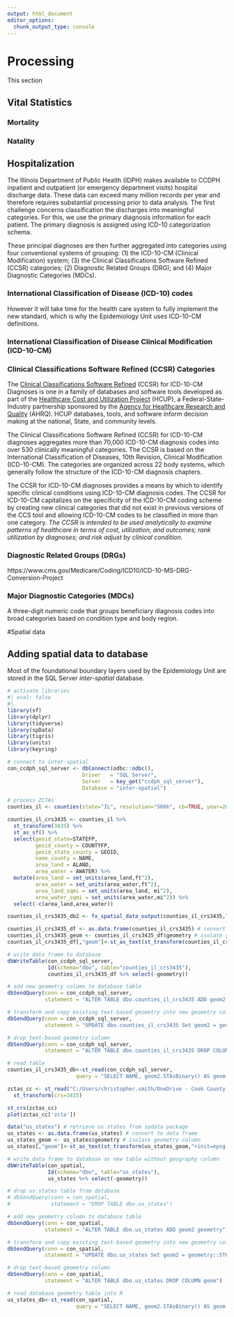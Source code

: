 ```yaml
---
output: html_document
editor_options: 
  chunk_output_type: console
---
```

# Processing
This section 

## Vital Statistics

### Mortality

### Natality

## Hospitalization 
The Illinois Department of Public Health (IDPH) makes available to CCDPH inpatient and outpatient (or emergency department visits) hospital discharge data. These data can exceed many million records per year and therefore requires substantial processing prior to data analysis. The first challenge concerns classification the discharges into meaningful categories. For this, we use the primary diagnosis information for each patient. The primary diagnosis is assigned using ICD-10 categorization schema. 

These principal diagnoses are then further aggregated into categories using four conventional systems of grouping: (1) the ICD-10-CM (Clinical Modification) system; (3) the Clinical Classifications Software Refined (CCSR) categories; (2) Diagnostic Related Groups (DRG); and (4) Major Diagnostic Categories (MDCs).

### International Classification of Disease (ICD-10) codes
However it will take time for the health care system to fully implement the new standard, which is why the Epidemiology Unit uses ICD-10-CM definitions.

### International Classification of Disease Clinical Modification (ICD-10-CM)

### Clinical Classifications Software Refined (CCSR) Categories
The [Clinical Classifications Software Refined](https://hcup-us.ahrq.gov/toolssoftware/ccsr/dxccsr.jsp) (CCSR) for ICD-10-CM Diagnoses is one in a family of databases and software tools developed as part of the [Healthcare Cost and Utilization Project](https://www.ahrq.gov/data/hcup/index.html) (HCUP), a Federal-State-Industry partnership sponsored by the [Agency for Healthcare Research and Quality](https://www.ahrq.gov/) (AHRQ). HCUP databases, tools, and software inform decision making at the national, State, and community levels. 

The Clinical Classifications Software Refined (CCSR) for ICD-10-CM diagnoses aggregates more than 70,000 ICD-10-CM diagnosis codes into over 530 clinically meaningful categories. The CCSR is based on the International Classification of Diseases, 10th Revision, Clinical Modification (ICD-10-CM). The categories are organized across 22 body systems, which generally follow the structure of the ICD-10-CM diagnosis chapters.

The CCSR for ICD-10-CM diagnoses provides a means by which to identify specific clinical conditions using ICD-10-CM diagnosis codes. The CCSR for ICD-10-CM capitalizes on the specificity of the ICD-10-CM coding scheme by creating new clinical categories that did not exist in previous versions of the CCS tool and allowing ICD-10-CM codes to be classified in more than one category. *The CCSR is intended to be used analytically to examine patterns of healthcare in terms of cost, utilization, and outcomes; rank utilization by diagnoses; and risk adjust by clinical condition*.

### Diagnostic Related Groups (DRGs)
https://www.cms.gov/Medicare/Coding/ICD10/ICD-10-MS-DRG-Conversion-Project

### Major Diagnostic Categories (MDCs)
A three-digit numeric code that groups beneficiary diagnosis codes into broad categories based on condition type and body region.

#Spatial data

## Adding spatial data to database
Most of the foundational boundary layers used by the Epidemiology Unit are stored in the SQL Server *inter-spatial* database.

```r
# activate libraries
#| eval: false
#| 
library(sf)
library(dplyr)
library(tidyverse)
library(spData)
library(tigris)
library(units)
library(keyring)

# connect to inter-spatial
con_ccdph_sql_server <- dbConnect(odbc::odbc(),
                        Driver   = "SQL Server",
                        Server   = key_get("ccdph_sql_server"),
                        Database = "inter-spatial")

# process ZCTAs
counties_il <- counties(state="IL", resolution="500k", cb=TRUE, year=2020)

counties_il_crs3435 <- counties_il %>%
  st_transform(3435) %>%
  st_as_sf() %>%
  select(geoid_state=STATEFP,
         geoid_county = COUNTYFP,
         geoid_state_county = GEOID,
         name_county = NAME,
         area_land = ALAND,
         area_water = AWATER) %>%
  mutate(area_land = set_units(area_land,ft^2),
         area_water = set_units(area_water,ft^2),
         area_land_sqmi = set_units(area_land, mi^2),
         area_water_sqmi = set_units(area_water,mi^2)) %>%
  select(-c(area_land,area_water))

counties_il_crs3435_db2 <- fx_spatial_data_output(counties_il_crs3435,"counties_il_crs3435_2")

counties_il_crs3435_df <- as.data.frame(counties_il_crs3435) # convert to data frame
counties_il_crs3435_geom <- counties_il_crs3435_df$geometry # isolate geometry column
counties_il_crs3435_df[,"geom"]<-st_as_text(st_transform(counties_il_crs3435_geom,crs = 3435))# convert geometry format

# write data frame to database
dbWriteTable(con_ccdph_sql_server, 
             Id(schema="dbo", table="counties_il_crs3435"), 
             counties_il_crs3435_df %>% select(-geometry))

# add new geometry column to database table
dbSendQuery(conn = con_ccdph_sql_server, 
            statement = "ALTER TABLE dbo.counties_il_crs3435 ADD geom2 geometry")

# transform and copy existing text-based geometry into new geometry column
dbSendQuery(conn = con_ccdph_sql_server,
            statement = "UPDATE dbo.counties_il_crs3435 Set geom2 = geometry::STGeomFromText(geom, 3435)")

# drop text-based geometry column
dbSendQuery(conn = con_ccdph_sql_server, 
            statement = "ALTER TABLE dbo.counties_il_crs3435 DROP COLUMN geom")

# read table
counties_il_crs3435_db<-st_read(con_ccdph_sql_server, 
                      query = "SELECT NAME, geom2.STAsBinary() AS geom FROM dbo.counties_il_crs3435")

zctas_cc <- st_read("C:/Users/christopher.smith/OneDrive - Cook County Health/git_repos/justenvirons/ccdph-shapefiles/epsg-3435-illinois-stateplane-east/cook_county_zctas_epsg3435.shp") %>%
  st_transform(crs=3435)

st_crs(zctas_cc)
plot(zctas_cc['zcta'])

data("us_states") # retrieve us states from spdata package
us_states <- as.data.frame(us_states) # convert to data frame
us_states_geom <- us_states$geometry # isolate geometry column
us_states[,"geom"]<-st_as_text(st_transform(us_states_geom,"+init=epsg:2992")) # convert geometry format

# write data frame to database as new table without geography column
dbWriteTable(con_spatial, 
             Id(schema="dbo", table="us_states"), 
             us_states %>% select(-geometry))

# drop us_states table from database
# dbSendQuery(conn = con_spatial, 
#             statement = "DROP TABLE dbo.us_states")

# add new geometry column to database table
dbSendQuery(conn = con_spatial, 
            statement = "ALTER TABLE dbo.us_states ADD geom2 geometry")

# transform and copy existing text-based geometry into new geometry column
dbSendQuery(conn = con_spatial,
            statement = "UPDATE dbo.us_states Set geom2 = geometry::STGeomFromText(geom, 2992)")

# drop text-based geometry column
dbSendQuery(conn = con_spatial, 
            statement = "ALTER TABLE dbo.us_states DROP COLUMN geom")

# read database geometry table into R
us_states_db<-st_read(con_spatial, 
                      query = "SELECT NAME, geom2.STAsBinary() AS geom FROM dbo.us_states")

```

